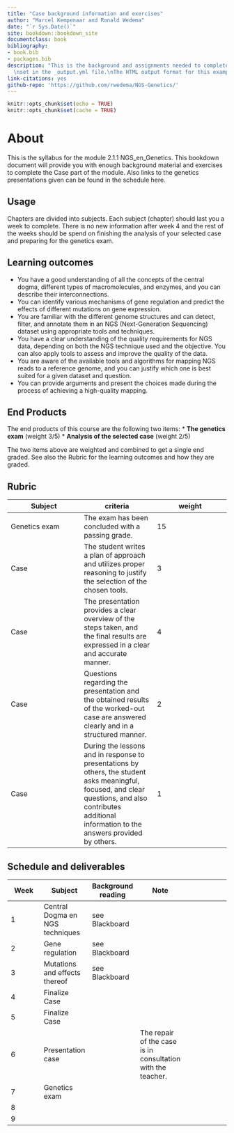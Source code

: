 ```yaml
--- 
title: "Case background information and exercises"
author: "Marcel Kempenaar and Ronald Wedema"
date: "`r Sys.Date()`"
site: bookdown::bookdown_site
documentclass: book
bibliography:
- book.bib
- packages.bib
description: "This is the background and assignments needed to complete module 2.1.1
  \nset in the _output.yml file.\nThe HTML output format for this example is bookdown::gitbook,\n"
link-citations: yes
github-repo: 'https://github.com/rwedema/NGS-Genetics/'
---
```


```r
knitr::opts_chunk$set(echo = TRUE)
knitr::opts_chunk$set(cache = TRUE)
```

# About {-}

This is the syllabus for the module 2.1.1 NGS_en_Genetics. 
This bookdown document will provide you with enough background material and exercises to complete the Case part of the module. Also links to the genetics presentations given can be found in the schedule here.

## Usage {-}

Chapters are divided into subjects. Each subject (chapter) should last you a week to complete. There is no new information after week 4 and the rest of the weeks should be spend on finishing the analysis of your selected case and preparing for the genetics exam.

## Learning outcomes

- You have a good understanding of all the concepts of the central dogma, different types of macromolecules, and enzymes, and you can describe their interconnections.
- You can identify various mechanisms of gene regulation and predict the effects of different mutations on gene expression.
- You are familiar with the different genome structures and can detect, filter, and annotate them in an NGS (Next-Generation Sequencing) dataset using appropriate tools and techniques.
- You have a clear understanding of the quality requirements for NGS data, depending on both the NGS technique used and the objective. You can also apply tools to assess and improve the quality of the data.
- You are aware of the available tools and algorithms for mapping NGS reads to a reference genome, and you can justify which one is best suited for a given dataset and question.
- You can provide arguments and present the choices made during the process of achieving a high-quality mapping.

## End Products

The end products of this course are the following two items: \* **The
genetics exam** (weight 3/5) \* **Analysis of the selected case**
(weight 2/5)

The two items above are weighted and combined to get a single end graded. See also the Rubric for the learning outcomes and how they are graded.

## Rubric

| Subject  | criteria | weight  |
|---|---|---|
| Genetics exam | The exam has been concluded with a passing grade. | 15 |
| Case	| The student writes a plan of approach and utilizes proper reasoning to justify the selection of the chosen tools. | 3 |
| Case | The presentation provides a clear overview of the steps taken, and the final results are expressed in a clear and accurate manner.	| 4 |
| Case | Questions regarding the presentation and the obtained results of the worked-out case are answered clearly and in a structured manner. | 2 |
| Case | During the lessons and in response to presentations by others, the student asks meaningful, focused, and clear questions, and also contributes additional information to the answers provided by others. | 1 |

## Schedule and deliverables

| Week  | Subject  |  Background reading | Note | 
|---|---|---|---|---|--|
| 1  | Central Dogma en NGS techniques |  see Blackboard |
| 2  |  Gene regulation |  see Blackboard |
| 3  | Mutations and effects thereof  |  see Blackboard |
| 4  | Finalize Case   |   |
| 5  | Finalize Case  |   |
| 6  | Presentation case   |   | The repair of the case is in consultation with the teacher.|
| 7  | Genetics exam   |   |
| 8 | | |
| 9 | | | 
 